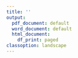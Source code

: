 ```yaml
---
title: ''
output:
  pdf_document: default
  word_document: default
  html_document:
    df_print: paged
classoption: landscape
---
```

\pagenumbering{gobble}
\begin{center}
\includegraphics[height=4cm]{templates/logo.png}
\hfill
\includegraphics[height=4cm]{templates/logo2.png} \\
\bigskip
{\Huge\bf Certificate of participation} \\
\bigskip
{\Huge <<Ponente>> } \\
{\Large\bf <<Afiliacion>>} \\
\bigskip
\bigskip
{\Large has participated in:}
{\Large <<ACTO>> - <<GRUPO>>} \\
{\Large with the communication <<Tipo>> entitled:} \\
\bigskip
\bigskip
{\Huge\bf <<Titulo>> } \\
\bigskip
\bigskip
{\Large date <<Fecha>> and a duration of <<HORAS>> hour(s).} \\
\bigskip
\bigskip
{\Large Signed by:}\\
\bigskip
\includegraphics[height=2cm]{templates/firma.jpg}\\
{\Large <<FIRMANTE>>}\\
{\Large <<PUESTO>>}\\

\end{center}
